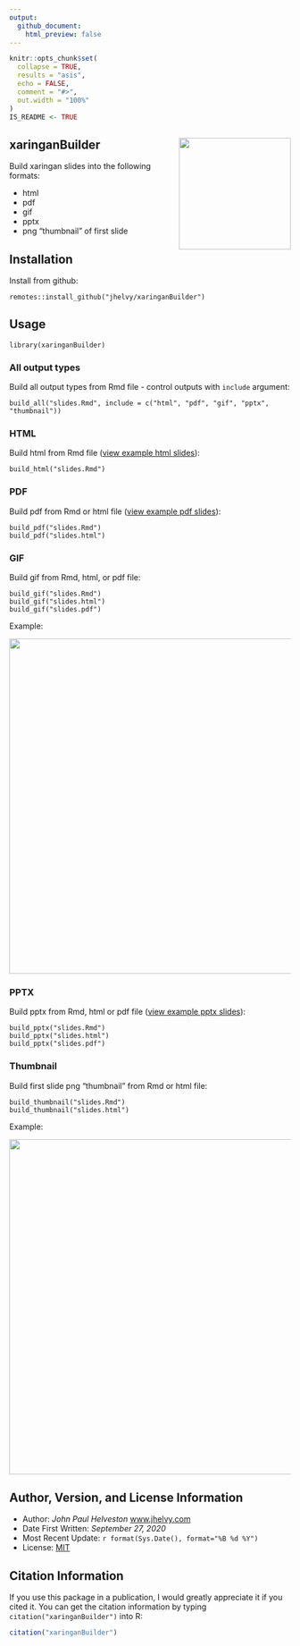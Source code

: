```yaml
---
output:
  github_document:
    html_preview: false
---
```


<!-- README.md is generated from README.Rmd. Please edit that file -->

```r
knitr::opts_chunk$set(
  collapse = TRUE,
  results = "asis",
  echo = FALSE,
  comment = "#>",
  out.width = "100%"
)
IS_README <- TRUE
```

## xaringanBuilder <img src="man/figures/hex_sticker.png" align="right" width="200"/>

Build xaringan slides into the following formats:

- html
- pdf
- gif
- pptx
- png "thumbnail" of first slide

## Installation

Install from github:
```
remotes::install_github("jhelvy/xaringanBuilder")
```

## Usage
```
library(xaringanBuilder)
```

### All output types
Build all output types from Rmd file - control outputs with `include` argument:
```
build_all("slides.Rmd", include = c("html", "pdf", "gif", "pptx", "thumbnail"))
```

### HTML
Build html from Rmd file ([view example html slides](https://jhelvy.github.io/xaringanBuilder/inst/example/slides.html)):
```
build_html("slides.Rmd")
```

### PDF
Build pdf from Rmd or html file ([view example pdf slides](https://jhelvy.github.io/xaringanBuilder/inst/example/slides.pdf)):
```
build_pdf("slides.Rmd")
build_pdf("slides.html")
```

### GIF
Build gif from Rmd, html, or pdf file:
```
build_gif("slides.Rmd")
build_gif("slides.html")
build_gif("slides.pdf")
```
Example:

<img src="man/figures/slides.gif" width=600>

### PPTX
Build pptx from Rmd, html or pdf file ([view example pptx slides](https://jhelvy.github.io/xaringanBuilder/inst/example/slides.pptx)):
```
build_pptx("slides.Rmd")
build_pptx("slides.html")
build_pptx("slides.pdf")
```

### Thumbnail
Build first slide png "thumbnail" from Rmd or html file:
```
build_thumbnail("slides.Rmd")
build_thumbnail("slides.html")
```
Example:

<img src="man/figures/slides.png" width=600>

## Author, Version, and License Information

- Author: *John Paul Helveston* [www.jhelvy.com](http://www.jhelvy.com/)
- Date First Written: *September 27, 2020*
- Most Recent Update: `r format(Sys.Date(), format="%B %d %Y")`
- License: [MIT](https://github.com/jhelvy/xaringanBuilder/blob/master/LICENSE.md)

## Citation Information

If you use this package in a publication, I would greatly appreciate it if you cited it. You can get the citation information by typing `citation("xaringanBuilder")` into R:

```r
citation("xaringanBuilder")
```
